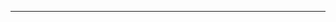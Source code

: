 <script>
</script>
<center>

---

[<Github height="32" width="32"/>](https://github.com/ironkayman)
[<Twitter height="32" width="32"/>](https://twitter.com/ironkayman)
[<Discord height="32" width="32"/>](https://discord.com/users/ironkayman)
[<Mailbox2 height="32" width="32"/>](mailto:lori.j.kayman@gmail.com)

</center>

<style>

center {
  position: relative;
  bottom: 0;
}

a {
  margin: 0.6em;
  color: rgb(245, 245, 220);

  & svg.bi-github:hover {
    color: rgb(84, 214, 114);
  }
  & svg.bi-twitter:hover {
    color: rgb(49, 169, 243);
  }
  & svg.bi-discord:hover {
    color: rgb(116, 162, 218);
  }
  & svg.bi-mailbox2:hover {
    color: rgb(244, 78, 75);
  }
}

</style>